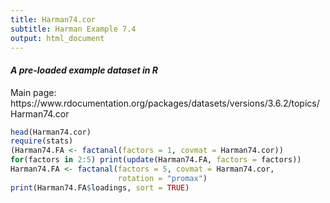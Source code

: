 ```yaml
---
title: Harman74.cor
subtitle: Harman Example 7.4
output: html_document
---
```


#### *A pre-loaded example dataset in R*
Main page: https://www.rdocumentation.org/packages/datasets/versions/3.6.2/topics/Harman74.cor

```r
head(Harman74.cor)
require(stats)
(Harman74.FA <- factanal(factors = 1, covmat = Harman74.cor))
for(factors in 2:5) print(update(Harman74.FA, factors = factors))
Harman74.FA <- factanal(factors = 5, covmat = Harman74.cor,
                        rotation = "promax")
print(Harman74.FA$loadings, sort = TRUE)
```
